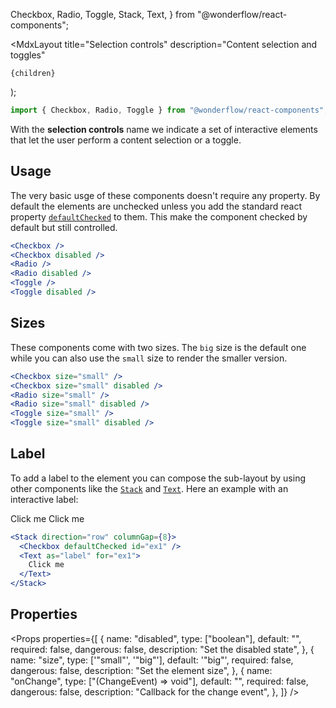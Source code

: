   Checkbox,
  Radio,
  Toggle,
  Stack,
  Text,
} from "@wonderflow/react-components";

  <MdxLayout
    title="Selection controls"
    description="Content selection and toggles"
  >
    {children}
  </MdxLayout>
);

```js
import { Checkbox, Radio, Toggle } from "@wonderflow/react-components";
```

With the **selection controls** name we indicate a set of interactive elements that let the user perform a content selection or a toggle.

## Usage

The very basic usge of these components doesn't require any property. By default the elements are unchecked unless you add the standard react property [`defaultChecked`](https://reactjs.org/docs/uncontrolled-components.html#default-values) to them. This make the component checked by default but still controlled.

<LiveArea direction="row">
  <Checkbox defaultChecked />
  <Checkbox defaultChecked disabled />
  <Radio defaultChecked />
  <Radio defaultChecked disabled />
  <Toggle defaultChecked />
  <Toggle defaultChecked disabled />
</LiveArea>

```jsx
<Checkbox />
<Checkbox disabled />
<Radio />
<Radio disabled />
<Toggle />
<Toggle disabled />
```

## Sizes

These components come with two sizes. The `big` size is the default one while you can also use the `small` size to render the smaller version.

<LiveArea direction="row">
  <Checkbox size="small" defaultChecked />
  <Checkbox size="small" defaultChecked disabled />
  <Radio size="small" defaultChecked />
  <Radio size="small" defaultChecked disabled />
  <Toggle size="small" defaultChecked />
  <Toggle size="small" defaultChecked disabled />
</LiveArea>

```jsx
<Checkbox size="small" />
<Checkbox size="small" disabled />
<Radio size="small" />
<Radio size="small" disabled />
<Toggle size="small" />
<Toggle size="small" disabled />
```

## Label

To add a label to the element you can compose the sub-layout by using other components like the [`Stack`](/develop/components/stack/) and [`Text`](/develop/components/text/). Here an example with an interactive label:

<LiveArea direction="column">
  <Stack direction="row" columnGap={8}>
    <Checkbox defaultChecked id="ex1" />
    <Text as="label" for="ex1">
      Click me
    </Text>
  </Stack>

  <Stack direction="row" columnGap={8}>
    <Checkbox size="small" defaultChecked id="ex2" />
    <Text as="label" size={14} for="ex2">
      Click me
    </Text>
  </Stack>
</LiveArea>

```jsx
<Stack direction="row" columnGap={8}>
  <Checkbox defaultChecked id="ex1" />
  <Text as="label" for="ex1">
    Click me
  </Text>
</Stack>
```

## Properties

<Props
  properties={[
    {
      name: "disabled",
      type: ["boolean"],
      default: "",
      required: false,
      dangerous: false,
      description: "Set the disabled state",
    },
    {
      name: "size",
      type: ['"small"', '"big"'],
      default: '"big"',
      required: false,
      dangerous: false,
      description: "Set the element size",
    },
    {
      name: "onChange",
      type: ["(ChangeEvent<HTMLInputElement>) => void"],
      default: "",
      required: false,
      dangerous: false,
      description: "Callback for the change event",
    },
  ]}
/>

